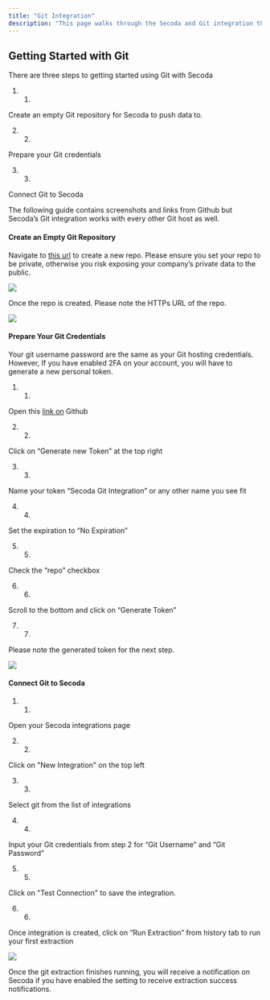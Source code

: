 ```yaml
---
title: "Git Integration"
description: "This page walks through the Secoda and Git integration that Secoda supports"
---
```


## **Getting Started with Git**

There are three steps to getting started using Git with Secoda

1. 1.  
Create an empty Git repository for Secoda to push data to.

2. 2.  
Prepare your Git credentials

3. 3.  
Connect Git to Secoda

The following guide contains screenshots and links from Github but Secoda’s Git integration works with every other Git host as well.

#### Create an Empty Git Repository

Navigate to [this url](https://github.com/new) to create a new repo. Please ensure you set your repo to be private, otherwise you risk exposing your company’s private data to the public.

![](https://secoda.intercom-attachments-1.com/i/o/436142123/0be2233ad5e024e388c18901/Screen_Shot_2021-12-17_at_11.19.54_AM.png)

Once the repo is created. Please note the HTTPs URL of the repo.

![](https://secoda.intercom-attachments-1.com/i/o/436142128/75acb19462d5dc116c597aff/Screen_Shot_2021-12-17_at_11.29.34_AM.png)

#### Prepare Your Git Credentials

Your git username password are the same as your Git hosting credentials. However, If you have enabled 2FA on your account, you will have to generate a new personal token.

1. 1.  
Open this [link on](https://github.com/settings/tokens) Github

2. 2.  
Click on “Generate new Token” at the top right

3. 3.  
Name your token “Secoda Git Integration” or any other name you see fit

4. 4.  
Set the expiration to “No Expiration”

5. 5.  
Check the “repo” checkbox

6. 6.  
Scroll to the bottom and click on “Generate Token”

7. 7.  
Please note the generated token for the next step.

![](https://secoda.intercom-attachments-1.com/i/o/436142134/847a8df89ec800c2f717a5ef/Screen_Shot_2021-12-17_at_11.27.51_AM.png)

#### Connect Git to Secoda

1. 1.  
Open your Secoda integrations page

2. 2.  
Click on "New Integration" on the top left

3. 3.  
Select git from the list of integrations

4. 4.  
Input your Git credentials from step 2 for “Git Username” and “Git Password”

5. 5.  
Click on "Test Connection" to save the integration.

6. 6.  
Once integration is created, click on “Run Extraction” from history tab to run your first extraction

![](https://3544070331-files.gitbook.io/~/files/v0/b/gitbook-x-prod.appspot.com/o/spaces%2FqxbfBjqa19PllrcxgKxO%2Fuploads%2FEf3e1nnjUnNd7lBcPhLZ%2FScreen%20Shot%202022-07-25%20at%203.38.24%20PM.png?alt=media&token=a9547f7a-55ac-4ab7-b81c-f91c706042c1)

Once the git extraction finishes running, you will receive a notification on Secoda if you have enabled the setting to receive extraction success notifications.